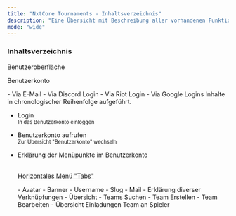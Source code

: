 ```yaml
---
title: "NxtCore Tournaments - Inhaltsverzeichnis"
description: "Eine Übersicht mit Beschreibung aller vorhandenen Funktionen."
mode: "wide"
---
```


### Inhaltsverzeichnis

Benutzeroberfläche

Benutzerkonto

<Accordion title="Registrierung / Benutzerkonto anlegen" description="Auflistung der Inhalte zur Registrierung" icon="sparkles">
  - Via E-Mail
  - Via Discord Login
  - Via Riot Login
  - Via Google Logins
</Accordion>

<Accordion title="Login / Benutzerkonto bearbeiten" description="Auflistung der Inhalte zum Login und zum Bearbeiten des Benutzerkontos" icon="sparkles">
  Inhalte in chronologischer Reihenfolge aufgeführt.

  - Login\
    <sup>In das Benutzerkonto einloggen</sup>
  - Benutzerkonto aufrufen\
    <sup>Zur Übersicht "Benutzerkonto" wechseln</sup>
  - Erklärung der Menüpunkte im Benutzerkonto

    \
    <u>Horizontales Menü "Tabs"</u>

    <Tabs>
      <Tab title="Übersicht">
        - Avatar
        - Banner
        - Username
        - Slug
        - Mail
      </Tab>
      <Tab title="Verbindungen">
        - Erklärung diverser Verknüpfungen
      </Tab>
      <Tab title="Teams">
        - Übersicht
        - Teams Suchen
        - Team Erstellen
        - Team Bearbeiten
      </Tab>
      <Tab title="Einladungen">
        - Übersicht Einladungen Team an Spieler
      </Tab>
    </Tabs>
</Accordion>